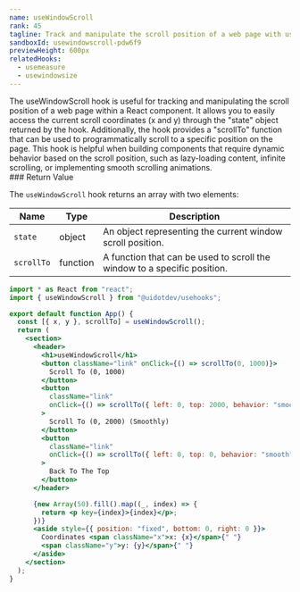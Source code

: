 ```yaml
---
name: useWindowScroll
rank: 45
tagline: Track and manipulate the scroll position of a web page with useWindowScroll.
sandboxId: usewindowscroll-pdw6f9
previewHeight: 600px
relatedHooks:
  - usemeasure
  - usewindowsize
---
```



<HookDescription name={frontmatter.name}>
  The useWindowScroll hook is useful for tracking and manipulating the scroll
  position of a web page within a React component. It allows you to easily
  access the current scroll coordinates (x and y) through the "state" object
  returned by the hook. Additionally, the hook provides a "scrollTo" function
  that can be used to programmatically scroll to a specific position on the
  page. This hook is helpful when building components that require dynamic
  behavior based on the scroll position, such as lazy-loading content, infinite
  scrolling, or implementing smooth scrolling animations.
</HookDescription>

<div class="reference">
  ### Return Value

  The `useWindowScroll` hook returns an array with two elements:

  | Name       | Type     | Description                                                              |
  | ---------- | -------- | ------------------------------------------------------------------------ |
  | `state`    | object   | An object representing the current window scroll position.               |
  | `scrollTo` | function | A function that can be used to scroll the window to a specific position. |
</div>

<CodePreview
  sandboxId={frontmatter.sandboxId}
  previewHeight={frontmatter.previewHeight}
/>

<StaticCodeContainer>

```jsx
import * as React from "react";
import { useWindowScroll } from "@uidotdev/usehooks";

export default function App() {
  const [{ x, y }, scrollTo] = useWindowScroll();
  return (
    <section>
      <header>
        <h1>useWindowScroll</h1>
        <button className="link" onClick={() => scrollTo(0, 1000)}>
          Scroll To (0, 1000)
        </button>
        <button
          className="link"
          onClick={() => scrollTo({ left: 0, top: 2000, behavior: "smooth" })}
        >
          Scroll To (0, 2000) (Smoothly)
        </button>
        <button
          className="link"
          onClick={() => scrollTo({ left: 0, top: 0, behavior: "smooth" })}
        >
          Back To The Top
        </button>
      </header>

      {new Array(50).fill().map((_, index) => {
        return <p key={index}>{index}</p>;
      })}
      <aside style={{ position: "fixed", bottom: 0, right: 0 }}>
        Coordinates <span className="x">x: {x}</span>{" "}
        <span className="y">y: {y}</span>{" "}
      </aside>
    </section>
  );
}
```

</StaticCodeContainer>

